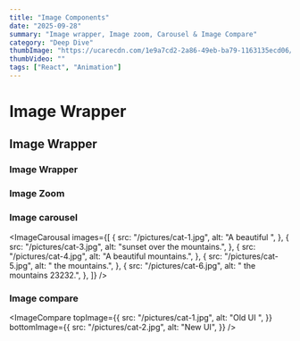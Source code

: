 ```yaml
---
title: "Image Components"
date: "2025-09-28"
summary: "Image wrapper, Image zoom, Carousel & Image Compare"
category: "Deep Dive"
thumbImage: "https://ucarecdn.com/1e9a7cd2-2a86-49eb-ba79-1163135ecd06/-/preview/920x600/"
thumbVideo: ""
tags: ["React", "Animation"]
---
```


# Image Wrapper

## Image Wrapper

### Image Wrapper

<ImageWrapper src="/pictures/cat-4.jpg" alt="cover-image" />

### Image Zoom

<ImageModal src="/pictures/cat-4.jpg" alt="cat-image" />

### Image carousel

<ImageCarousal
  images={[
    {
      src: "/pictures/cat-1.jpg",
      alt: "A beautiful ",
    },
    {
      src: "/pictures/cat-3.jpg",
      alt: "sunset over the mountains.",
    },
    {
      src: "/pictures/cat-4.jpg",
      alt: "A beautiful mountains.",
    },
    {
      src: "/pictures/cat-5.jpg",
      alt: " the mountains.",
    },
    {
      src: "/pictures/cat-6.jpg",
      alt: " the mountains 23232.",
    },
  ]}
/>

### Image compare

<ImageCompare
  topImage={{
    src: "/pictures/cat-1.jpg",
    alt: "Old UI ",
  }}
  bottomImage={{
    src: "/pictures/cat-2.jpg",
    alt: "New UI",
  }}
/>

